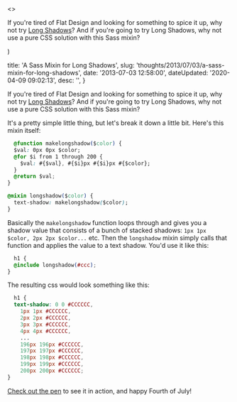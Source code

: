 

  <>
  <p>If you're tired of Flat Design and looking for something to spice it up, why not try <a href="http://dribbble.com/search?q=long+shadow">Long Shadows</a>? And if you're going to try Long Shadows, why not use a pure CSS solution with this Sass mixin?</p>
  </>
)


  title: 'A Sass Mixin for Long Shadows',
  slug: 'thoughts/2013/07/03/a-sass-mixin-for-long-shadows',
  date: '2013-07-03 12:58:00',
  dateUpdated: '2020-04-09 09:02:13',
  desc: '',
}

<p>If you're tired of Flat Design and looking for something to spice it up, why not try <a href="http://dribbble.com/search?q=long+shadow">Long Shadows</a>? And if you're going to try Long Shadows, why not use a pure CSS solution with this Sass mixin?</p>


<Codepen
  key={95}
  hash="AjKay"
  user="danieltott"
/>

<p>It's a pretty simple little thing, but let's break it down a little bit. Here's this mixin itself:</p>


```css
  @function makelongshadow($color) {
  $val: 0px 0px $color;
  @for $i from 1 through 200 {
    $val: #{$val}, #{$i}px #{$i}px #{$color};
  }
  @return $val;
}

@mixin longshadow($color) {
  text-shadow: makelongshadow($color);
}
```

<p>Basically the <code>makelongshadow</code> function loops through and gives you a shadow value that consists of a bunch of stacked shadows: <code>1px 1px $color, 2px 2px $color...</code> etc. Then the <code>longshadow</code> mixin simply calls that function and applies the value to a text shadow. You'd use it like this:</p>


```css
  h1 {
  @include longshadow(#ccc);
}
```

<p>The resulting css would look something like this:</p>


```css
  h1 {
  text-shadow: 0 0 #CCCCCC,
    1px 1px #CCCCCC,
    2px 2px #CCCCCC,
    3px 3px #CCCCCC,
    4px 4px #CCCCCC,
    ...
    196px 196px #CCCCCC,
    197px 197px #CCCCCC,
    198px 198px #CCCCCC,
    199px 199px #CCCCCC,
    200px 200px #CCCCCC;
}
```

<p><a href="http://codepen.io/danieltott/pen/AjKay">Check out the pen</a> to see it in action, and happy Fourth of July!</p>



